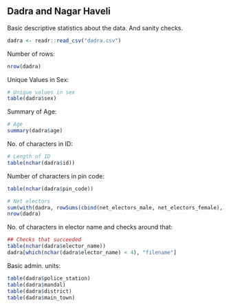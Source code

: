 ## Dadra and Nagar Haveli

Basic descriptive statistics about the data. And sanity checks.

```r
dadra <- readr::read_csv("dadra.csv")
```

Number of rows:

```r
nrow(dadra)
```

Unique Values in Sex:

```r
# Unique values in sex
table(dadra$sex)
```

Summary of Age:

```r
# Age
summary(dadra$age)
```

No. of characters in ID:
```r
# Length of ID
table(nchar(dadra$id))
```

Number of characters in pin code:

```r
table(nchar(dadra$pin_code))
```

```r
# Net electors
sum(with(dadra, rowSums(cbind(net_electors_male, net_electors_female), na.rm = T) == net_electors_total), na.rm = T)
nrow(dadra)
```

No. of characters in elector name and checks around that:
```r
## Checks that succeeded
table(nchar(dadra$elector_name))
dadra[which(nchar(dadra$elector_name) < 4), "filename"]
```

Basic admin. units:
```r
table(dadra$police_station)
table(dadra$mandal)
table(dadra$district)
table(dadra$main_town)
```

